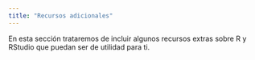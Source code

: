 ```yaml
---
title: "Recursos adicionales"
---
```


En esta sección trataremos de incluir algunos recursos extras sobre R y RStudio que puedan ser de utilidad para ti.

